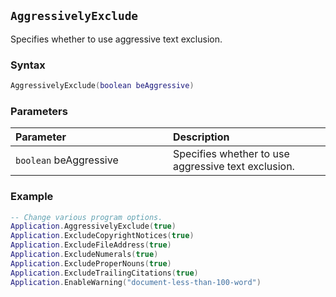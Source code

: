 ::: {.minipage data-latex="{\textwidth}"}
## `AggressivelyExclude`

Specifies whether to use aggressive text exclusion\index{text exclusion}.

### Syntax {-}

``` .lua
AggressivelyExclude(boolean beAggressive)
```

### Parameters {-}

**Parameter** | **Description**
| :-- | :-- |
`boolean` beAggressive | Specifies whether to use aggressive text exclusion.

### Example {-}

``` .lua
-- Change various program options.
Application.AggressivelyExclude(true)
Application.ExcludeCopyrightNotices(true)
Application.ExcludeFileAddress(true)
Application.ExcludeNumerals(true)
Application.ExcludeProperNouns(true)
Application.ExcludeTrailingCitations(true)
Application.EnableWarning("document-less-than-100-word")
```
:::

